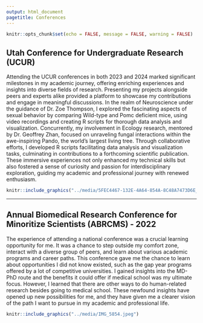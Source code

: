 ```yaml
---
output: html_document
pagetitle: Conferences
---
```


```r
knitr::opts_chunk$set(echo = FALSE, message = FALSE, warning = FALSE)

```

## Utah Conference for Undergraduate Research (UCUR) 
 
Attending the UCUR conferences in both 2023 and 2024 marked significant milestones in my academic journey, offering enriching experiences and insights into diverse fields of research. Presenting my projects alongside peers and experts alike provided a platform to showcase my contributions and engage in meaningful discussions. In the realm of Neuroscience under the guidance of Dr. Zoe Thompson, I explored the fascinating aspects of sexual behavior by comparing Wild-type and Pomc deficient mice, using video recordings and creating R scripts for thorough data analysis and visualization. Concurrently, my involvement in Ecology research, mentored by Dr. Geoffrey Zhan, focused on unraveling fungal interactions within the awe-inspiring Pando, the world's largest living tree. Through collaborative efforts, I developed R scripts facilitating data analysis and visualization tasks, culminating in contributions to a forthcoming scientific publication. These immersive experiences not only enhanced my technical skills but also fostered a sense of curiosity and passion for interdisciplinary exploration, guiding my academic and professional journey with renewed enthusiasm.

```r
knitr::include_graphics("../media/5FEC4467-132E-4A64-854A-8C48A7473D6E_1_105_c.jpeg")
```   

___

## Annual Biomedical Research Conference for Minoritize Scientists (ABRCMS) - 2022

The experience of attending a national conference was a crucial learning opportunity for me. It was a chance to step outside my comfort zone, interact with a diverse group of peers, and learn about various academic programs and career paths. This conference gave me the chance to learn about opportunities I did not know existed, such as the gap year programs offered by a lot of competitive universities. I gained insights into the MD-PhD route and the benefits it could offer if medical school was my ultimate focus. However, I learned that there are other ways to do human-related research besides going to medical school. These newfound insights have opened up new possibilities for me, and they have given me a clearer vision of the path I want to pursue in my academic and professional life.

```r
knitr::include_graphics("../media/IMG_5854.jpeg")
```   